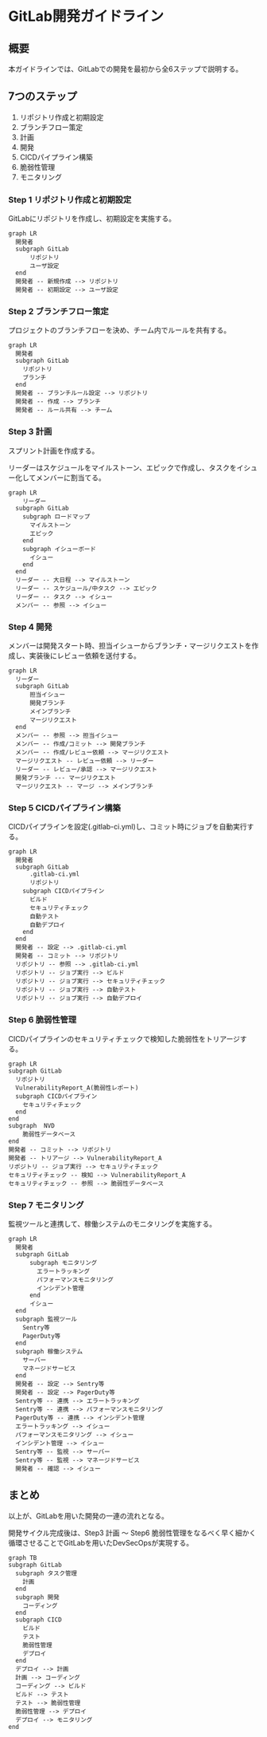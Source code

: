 # GitLab開発ガイドライン

## 概要

本ガイドラインでは、GitLabでの開発を最初から全6ステップで説明する。

## 7つのステップ

1. リポジトリ作成と初期設定
2. ブランチフロー策定
3. 計画
4. 開発
5. CICDパイプライン構築
6. 脆弱性管理
7. モニタリング


<Steps>

### Step 1 リポジトリ作成と初期設定

GitLabにリポジトリを作成し、初期設定を実施する。

```mermaid
graph LR
  開発者
  subgraph GitLab
      リポジトリ
      ユーザ設定
  end
  開発者 -- 新規作成 --> リポジトリ
  開発者 -- 初期設定 --> ユーザ設定
```

### Step 2 ブランチフロー策定

プロジェクトのブランチフローを決め、チーム内でルールを共有する。

```mermaid
graph LR
  開発者
  subgraph GitLab
    リポジトリ
    ブランチ
  end
  開発者 -- ブランチルール設定 --> リポジトリ
  開発者 -- 作成 --> ブランチ
  開発者 -- ルール共有 --> チーム
```

### Step 3 計画

スプリント計画を作成する。

リーダーはスケジュールをマイルストーン、エピックで作成し、タスクをイシュー化してメンバーに割当てる。

```mermaid
graph LR
    リーダー
  subgraph GitLab
    subgraph ロードマップ
      マイルストーン
      エピック
    end
    subgraph イシューボード
      イシュー
    end
  end
  リーダー -- 大日程 --> マイルストーン
  リーダー -- スケジュール/中タスク --> エピック
  リーダー -- タスク --> イシュー
  メンバー -- 参照 --> イシュー
```

### Step 4 開発

メンバーは開発スタート時、担当イシューからブランチ・マージリクエストを作成し、実装後にレビュー依頼を送付する。

```mermaid
graph LR
  リーダー
  subgraph GitLab
      担当イシュー
      開発ブランチ
      メインブランチ
      マージリクエスト
  end
  メンバー -- 参照 --> 担当イシュー
  メンバー -- 作成/コミット --> 開発ブランチ
  メンバー -- 作成/レビュー依頼 --> マージリクエスト
  マージリクエスト -- レビュー依頼 --> リーダー
  リーダー -- レビュー/承認 --> マージリクエスト
  開発ブランチ --- マージリクエスト
  マージリクエスト -- マージ --> メインブランチ
```

### Step 5 CICDパイプライン構築

CICDパイプラインを設定(.gitlab-ci.yml)し、コミット時にジョブを自動実行する。

```mermaid
graph LR
  開発者
  subgraph GitLab
      .gitlab-ci.yml
      リポジトリ
    subgraph CICDパイプライン
      ビルド
      セキュリティチェック
      自動テスト
      自動デプロイ
    end
  end
  開発者 -- 設定 --> .gitlab-ci.yml
  開発者 -- コミット --> リポジトリ
  リポジトリ -- 参照 --> .gitlab-ci.yml
  リポジトリ -- ジョブ実行 --> ビルド
  リポジトリ -- ジョブ実行 --> セキュリティチェック
  リポジトリ -- ジョブ実行 --> 自動テスト
  リポジトリ -- ジョブ実行 --> 自動デプロイ
```

### Step 6 脆弱性管理

CICDパイプラインのセキュリティチェックで検知した脆弱性をトリアージする。

```mermaid
graph LR
subgraph GitLab
  リポジトリ
  VulnerabilityReport_A(脆弱性レポート)
  subgraph CICDパイプライン
    セキュリティチェック
  end
end
subgraph  NVD
    脆弱性データベース
end
開発者 -- コミット --> リポジトリ
開発者 -- トリアージ --> VulnerabilityReport_A
リポジトリ -- ジョブ実行 --> セキュリティチェック
セキュリティチェック -- 検知 --> VulnerabilityReport_A
セキュリティチェック -- 参照 --> 脆弱性データベース
```

### Step 7 モニタリング

監視ツールと連携して、稼働システムのモニタリングを実施する。

```mermaid
graph LR
  開発者
  subgraph GitLab
      subgraph モニタリング
        エラートラッキング
        パフォーマンスモニタリング
        インシデント管理
      end
      イシュー
  end
  subgraph 監視ツール
    Sentry等
    PagerDuty等
  end
  subgraph 稼働システム
    サーバー
    マネージドサービス
  end
  開発者 -- 設定 --> Sentry等
  開発者 -- 設定 --> PagerDuty等
  Sentry等 -- 連携 --> エラートラッキング
  Sentry等 -- 連携 --> パフォーマンスモニタリング
  PagerDuty等 -- 連携 --> インシデント管理
  エラートラッキング --> イシュー
  パフォーマンスモニタリング --> イシュー
  インシデント管理 --> イシュー
  Sentry等 -- 監視 --> サーバー
  Sentry等 -- 監視 --> マネージドサービス
  開発者 -- 確認 --> イシュー
```

</Steps>

## まとめ

以上が、GitLabを用いた開発の一連の流れとなる。

開発サイクル完成後は、Step3 計画 ～ Step6 脆弱性管理をなるべく早く細かく循環させることでGitLabを用いたDevSecOpsが実現する。

```mermaid
graph TB
subgraph GitLab
  subgraph タスク管理
    計画
  end
  subgraph 開発
    コーディング
  end
  subgraph CICD
    ビルド
    テスト
    脆弱性管理
    デプロイ
  end
  デプロイ --> 計画
  計画 --> コーディング
  コーディング --> ビルド
  ビルド --> テスト
  テスト --> 脆弱性管理
  脆弱性管理 --> デプロイ
  デプロイ --> モニタリング
end
```
